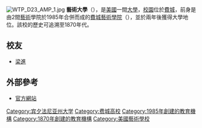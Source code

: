 {{expand|time=2015-07-22T04:27:04+00:00}}
{{unreferenced|time=2015-07-22T04:27:04+00:00}}
[[File:WTP_D23_AMP_1.jpg|thumb]]
'''藝術大學'''（{{lang-en|'''The University of the Arts'''}}），是[[美國|美國]]一間[[大學|大學]]，[[校園|校園]]位於[[費城|費城]]，前身是由2間[[藝術|藝術]]學院於1985年合併而成的[[費城藝術學院|費城藝術學院]]（{{lang-en|'''Philadelphia Colleges of the Arts'''}}），並於兩年後獲得大學地位。該校的歷史可追溯至1870年代。

==校友==
*[[梁進|梁進]]

==外部參考==
*[http://www.uarts.edu/ 官方網站]{{Wayback|url=http://www.uarts.edu/ |date=20191026092732 }}

{{DEFAULTSORT:University of the Arts}}
[[Category:宾夕法尼亚州大学|Category:宾夕法尼亚州大学]]
[[Category:费城高校|Category:费城高校]]
[[Category:1985年創建的教育機構|Category:1985年創建的教育機構]]
[[Category:1870年創建的教育機構|Category:1870年創建的教育機構]]
[[Category:美國藝術學校|Category:美國藝術學校]]